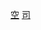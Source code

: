 {{Commons category|Major commands of the United States Air Force}}

[[Category:美國的司令部|空]]
[[Category:美國空軍單位與編制|司]]